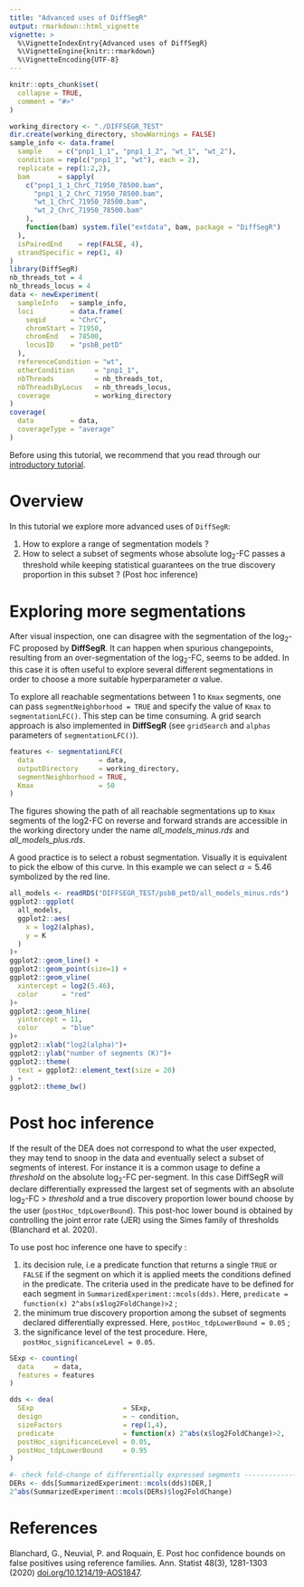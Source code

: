```yaml
---
title: "Advanced uses of DiffSegR"
output: rmarkdown::html_vignette
vignette: >
  %\VignetteIndexEntry{Advanced uses of DiffSegR}
  %\VignetteEngine{knitr::rmarkdown}
  %\VignetteEncoding{UTF-8}
---
```


```r
knitr::opts_chunk$set(
  collapse = TRUE,
  comment = "#>"
)
```

```r
working_directory <- "./DIFFSEGR_TEST"
dir.create(working_directory, showWarnings = FALSE)
sample_info <- data.frame(
  sample    = c("pnp1_1_1", "pnp1_1_2", "wt_1", "wt_2"),
  condition = rep(c("pnp1_1", "wt"), each = 2),
  replicate = rep(1:2,2),
  bam       = sapply(
    c("pnp1_1_1_ChrC_71950_78500.bam", 
      "pnp1_1_2_ChrC_71950_78500.bam",
      "wt_1_ChrC_71950_78500.bam",
      "wt_2_ChrC_71950_78500.bam"
    ),
    function(bam) system.file("extdata", bam, package = "DiffSegR")
  ),
  isPairedEnd    = rep(FALSE, 4),
  strandSpecific = rep(1, 4)
)
library(DiffSegR)
nb_threads_tot = 4
nb_threads_locus = 4
data <- newExperiment(
  sampleInfo   = sample_info,
  loci         = data.frame(
    seqid      = "ChrC", 
    chromStart = 71950, 
    chromEnd   = 78500,
    locusID    = "psbB_petD"
  ),
  referenceCondition = "wt",
  otherCondition     = "pnp1_1",
  nbThreads          = nb_threads_tot,
  nbThreadsByLocus   = nb_threads_locus,
  coverage           = working_directory
)
coverage(
  data         = data,
  coverageType = "average"
)
```

Before using this tutorial, we recommend that you read through our [introductory tutorial](introductory_tutorial.html).


# Overview

In this tutorial we explore more advanced uses of `DiffSegR`:

 1. How to explore a range of segmentation models ?
 2. How to select a subset of segments whose absolute $\log_2$-FC passes a threshold while keeping statistical guarantees on the true discovery proportion in this subset ? (Post hoc inference) 

# Exploring more segmentations  

After visual inspection, one can disagree with the segmentation of the $\log_2$-FC
proposed by **DiffSegR**. It can happen when spurious changepoints, resulting 
from an over-segmentation of the $\log_2$-FC, seems to be added. In this 
case it is often useful to explore several different segmentations in 
order to choose a more suitable hyperparameter $\alpha$ value.

To explore all reachable segmentations between 1 to `Kmax` segments, one can pass
`segmentNeighborhood = TRUE` and specify the value of `Kmax` to `segmentationLFC()`.
This step can be time consuming. A grid search approach is also implemented in
**DiffSegR** (see `gridSearch` and `alphas` parameters of `segmentationLFC()`).

```r
features <- segmentationLFC(
  data                = data, 
  outputDirectory     = working_directory,
  segmentNeighborhood = TRUE,
  Kmax                = 50
)
```

The figures showing the path of all reachable segmentations up to `Kmax` segments of
the log2-FC on reverse and forward strands are accessible in the working 
directory under the name *all_models_minus.rds* and *all_models_plus.rds*. 

A good practice is to select a robust segmentation. Visually it is equivalent 
to pick the elbow of this curve. In this example we can select 
$\alpha=5.46$ symbolized by the red line.

```r
all_models <- readRDS("DIFFSEGR_TEST/psbB_petD/all_models_minus.rds")
ggplot2::ggplot(
  all_models,
  ggplot2::aes(
    x = log2(alphas), 
    y = K
  )
)+
ggplot2::geom_line() +
ggplot2::geom_point(size=1) +
ggplot2::geom_vline(
  xintercept = log2(5.46), 
  color      = "red"
)+
ggplot2::geom_hline(
  yintercept = 11, 
  color      = "blue"
)+
ggplot2::xlab("log2(alpha)")+
ggplot2::ylab("number of segments (K)")+
ggplot2::theme(
  text = ggplot2::element_text(size = 20)
) +
ggplot2::theme_bw()
```

# Post hoc inference

If the result of the DEA does not correspond to what the user expected,
they may tend to snoop in the data and eventually select a subset 
of segments of interest. For instance it is a common usage to define a *threshold* 
on the absolute $\log_2$-FC per-segment. In this case DiffSegR will declare 
differentially expressed the largest set of segments with an absolute 
$\log_2$-FC > *threshold* and a true discovery proportion lower bound choose by 
the user (``postHoc_tdpLowerBound``). This post-hoc 
lower bound is obtained by controlling the joint error rate (JER) using the 
Simes family of thresholds (Blanchard et al. 2020).


To use post hoc inference one have to specify :

  1. its decision rule, i.e a predicate function that returns a single `TRUE` 
  or ``FALSE`` if the segment on which it is applied meets the conditions defined in 
  the predicate. The criteria used in the predicate have to be defined for each
  segment in ``SummarizedExperiment::mcols(dds)``. Here, ``predicate = function(x) 2^abs(x$log2FoldChange)>2`` ;
  2. the minimum true discovery proportion among the subset of segments declared 
  differentially expressed. Here, ``postHoc_tdpLowerBound = 0.05`` ;
  3. the significance level of the test procedure. Here, 
  ``postHoc_significanceLevel = 0.05``.

```r
SExp <- counting(
  data     = data, 
  features = features
)
```

```r
dds <- dea(
  SExp                      = SExp,
  design                    = ~ condition,
  sizeFactors               = rep(1,4),
  predicate                 = function(x) 2^abs(x$log2FoldChange)>2,
  postHoc_significanceLevel = 0.05,
  postHoc_tdpLowerBound     = 0.95
)

#- check fold-change of differentially expressed segments ---------------------#
DERs <- dds[SummarizedExperiment::mcols(dds)$DER,]
2^abs(SummarizedExperiment::mcols(DERs)$log2FoldChange)
```

# References 

Blanchard, G., Neuvial, P. and Roquain, E. Post hoc confidence bounds on false 
positives using reference families. Ann. Statist 48(3), 1281-1303 (2020) [doi.org/10.1214/19-AOS1847](https://hal.science/hal-01483585v5/document).
